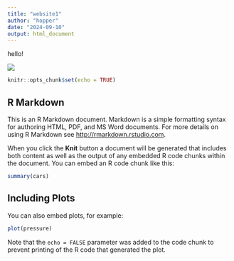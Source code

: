 ```yaml
---
title: "website1"
author: "hopper"
date: "2024-09-10"
output: html_document
---
```


hello!

![](https://static.vecteezy.com/system/resources/thumbnails/005/857/332/small_2x/funny-portrait-of-cute-corgi-dog-outdoors-free-photo.jpg)

```r
knitr::opts_chunk$set(echo = TRUE)
```

## R Markdown

This is an R Markdown document. Markdown is a simple formatting syntax for authoring HTML, PDF, and MS Word documents. For more details on using R Markdown see <http://rmarkdown.rstudio.com>.

When you click the **Knit** button a document will be generated that includes both content as well as the output of any embedded R code chunks within the document. You can embed an R code chunk like this:

```r
summary(cars)
```

## Including Plots

You can also embed plots, for example:

```r
plot(pressure)
```

Note that the `echo = FALSE` parameter was added to the code chunk to prevent printing of the R code that generated the plot.
